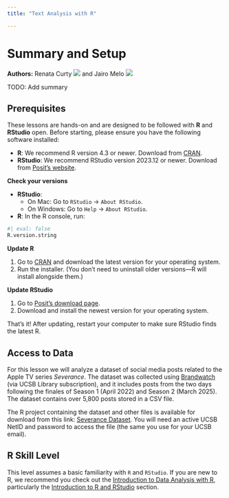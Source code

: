 ```yaml
---
title: "Text Analysis with R"

---
```


# Summary and Setup

**Authors:** Renata Curty <a href="https://orcid.org/0000-0002-4615-6030" target="_blank"><img src="https://i0.wp.com/info.orcid.org/wp-content/uploads/2021/12/orcid_16x16.gif?resize=16%2C16&ssl=1" /></a> and Jairo Melo <a href="https://orcid.org/0000-0002-2020-1163" target="_blank"><img src="https://i0.wp.com/info.orcid.org/wp-content/uploads/2021/12/orcid_16x16.gif?resize=16%2C16&ssl=1" /></a>

TODO: Add summary

## Prerequisites

These lessons are hands-on and are designed to be followed with **R** and **RStudio** open. Before starting, please ensure you have the following software installed:

- **R**: We recommend R version 4.3 or newer. Download from [CRAN](https://cran.r-project.org/){target='_blank'}.
- **RStudio**: We recommend RStudio version 2023.12 or newer. Download from [Posit's website](https://posit.co/download/rstudio-desktop/){target='_blank'}.

::: {.callout-note title="How to update R and RStudio" collapse="true"}

**Check your versions**

- **RStudio**:
  - On Mac: Go to `RStudio` -> `About RStudio`.
  - On Windows: Go to `Help` -> `About RStudio`.

- **R**: In the R console, run:

``` r
#| eval: false
R.version.string
```

**Update R**

1. Go to [CRAN](https://cran.r-project.org/){target='_blank'} and download the latest version for your operating system.
2. Run the installer. (You don’t need to uninstall older versions—R will install alongside them.)

**Update RStudio**

1. Go to [Posit’s download page](https://posit.co/download/rstudio-desktop/){target='_blank'}.
2. Download and install the newest version for your operating system.

That’s it! After updating, restart your computer to make sure RStudio finds the latest R.

:::

## Access to Data

For this lesson we will analyze a dataset of social media posts related to the Apple TV series *Severance*. The dataset was collected using [Brandwatch](https://www.brandwatch.com/){target='_blank'} (via UCSB Library subscription), and it includes posts from the two days following the finales of Season 1 (April 2022) and Season 2 (March 2025). The dataset contains over 5,800 posts stored in a CSV file.

The R project containing the dataset and other files is available for download from this link: [Severance Dataset](https://ucsb.box.com/s/z6buv80wmgqm1wb389o1j6vl9k3ldapv){target='_blank'}. You will need an active UCSB NetID and password to access the file (the same you use for your UCSB email).

## R Skill Level

This level assumes a basic familiarity with `R` and `RStudio`. If you are new to R, we recommend you check out the [Introduction to Data Analysis with R](https://carpentry.library.ucsb.edu/R-ecology-lesson-2024-10-08/){target='_blank'}, particularly the [Introduction to R and RStudio](https://carpentry.library.ucsb.edu/R-ecology-lesson-2024-10-08/introduction-r-rstudio.html) section.

